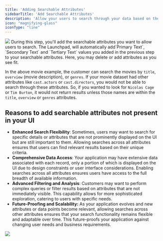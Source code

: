 ```yaml
---
title: 'Adding Searchable Attributes'
sidebarTitle: 'Add Searchable Attributes'
description: 'Allow your users to search through your data based on the attributes you define here.'
icon: "magnifying-glass"
iconType: "line"
---
```

<Frame type="glass">
  <img src="https://files.readme.io/147b4c4-image.png"/>
</Frame>
During this step, you'll add the searchable attributes you want to allow users to search. The Launchpad, will automatically add`Primary Text`, `Secondary Text` and `Tertiary Text` values you added in the previous step to your searchable attributes. Here, you may delete or add attributes as you see fit.

In the above movie example, the customer can search the movies by `title`, `overview` (movie description), or `genres`. If your movie dataset had other attributes like `cast.actors` or `cast.directors`, you would not be able to search through these attributes. So, if you wanted to look for `Nicolas Cage` or `Tim Burton`, it would not return results unless those names are within the `title`, `overview` or `genres` attributes.

## Reasons to add searchable attributes not present in your UI

- **Enhanced Search Flexibility**: Sometimes, users may want to search for specific details or attributes that are not prominently displayed on the UI but are still important to them. Allowing searches across all attributes ensures that users can find relevant results based on their unique criteria.
- **Comprehensive Data Access**: Your application may have extensive data associated with each record, only a portion of which is displayed on the UI due to design constraints or user interface considerations. Enabling searches across all attributes ensures users have access to the full breadth of available information.
- **Advanced Filtering and Analysis**: Customers may want to perform complex queries or filter results based on attributes that are not immediately visible. This capability allows for more sophisticated exploration, catering to users with specific needs.
- **Future-Proofing and Scalability:** As your application evolves and new attributes or data points become relevant, allowing searches across other attributes ensures that your search functionality remains flexible and adaptable over time. This future-proofs your application against changing user needs and business requirements.

<Frame type="glass">
  <img src="https://files.readme.io/147b4c4-image.png"/>
</Frame>